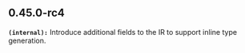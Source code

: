 ## 0.45.0-rc4
**`(internal):`** Introduce additional fields to the IR to support inline type generation.

